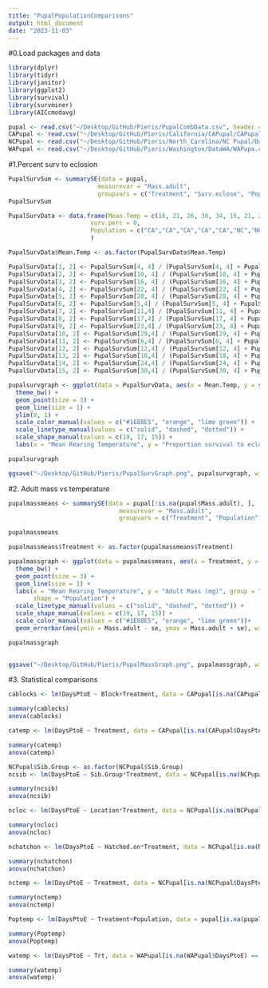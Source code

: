 ```yaml
---
title: "PupalPopulationComparisons"
output: html_document
date: "2023-11-03"
---
```


#0.Load packages and data
```r
library(dplyr)
library(tidyr)
library(janitor)
library(ggplot2)
library(survival)
library(survminer)
library(AICcmodavg)
```

```r
pupal <- read.csv("~/Desktop/GitHub/Pieris/PupalCombData.csv", header = TRUE)
CAPupal <- read.csv("~/Desktop/GitHub/Pieris/California/CAPupal/CAPupal2023.csv", header = T)
NCPupal <- read.csv("~/Desktop/GitHub/Pieris/North_Carolina/NC Pupal/Data/NCPupal2023.csv" , header = T)
WAPupal <- read.csv("~/Desktop/GitHub/Pieris/Washington/DataWA/WAPupa.csv", header = T)
```


#1.Percent surv to eclosion
```r
PupalSurvSum <- summarySE(data = pupal, 
                         measurevar = "Mass.adult", 
                         groupvars = c("Treatment", "Surv.eclose", "Population"))
PupalSurvSum
```

```r
PupalSurvData <- data.frame(Mean.Temp = c(16, 21, 26, 30, 34, 16, 21, 26, 30, 34, 16, 21, 26, 30, 34), 
                       surv.perc = 0, 
                       Population = c("CA","CA","CA","CA","CA","NC","NC","NC","NC","NC","WA","WA","WA","WA","WA")
                       )

PupalSurvData$Mean.Temp <- as.factor(PupalSurvData$Mean.Temp)
```

```r
PupalSurvData[1, 2] <- PupalSurvSum[4, 4] / (PupalSurvSum[4, 4] + PupalSurvSum[1, 4])
PupalSurvData[2, 2] <- PupalSurvSum[10, 4] / (PupalSurvSum[10, 4] + PupalSurvSum[7, 4])
PupalSurvData[3, 2] <- PupalSurvSum[16, 4] / (PupalSurvSum[16, 4] + PupalSurvSum[13, 4])
PupalSurvData[4, 2] <- PupalSurvSum[22, 4] / (PupalSurvSum[22, 4] + PupalSurvSum[19, 4])
PupalSurvData[5, 2] <- PupalSurvSum[28, 4] / (PupalSurvSum[28, 4] + PupalSurvSum[25, 4])
PupalSurvData[6, 2] <- PupalSurvSum[5,4] / (PupalSurvSum[5, 4] + PupalSurvSum[2, 4])
PupalSurvData[7, 2] <- PupalSurvSum[11,4] / (PupalSurvSum[11, 4] + PupalSurvSum[8, 4])
PupalSurvData[8, 2] <- PupalSurvSum[17,4] / (PupalSurvSum[17, 4] + PupalSurvSum[14, 4])
PupalSurvData[9, 2] <- PupalSurvSum[23,4] / (PupalSurvSum[23, 4] + PupalSurvSum[20, 4])
PupalSurvData[10, 2] <- PupalSurvSum[29,4] / (PupalSurvSum[29, 4] + PupalSurvSum[26, 4])
PupalSurvData[11, 2] <- PupalSurvSum[6,4] / (PupalSurvSum[6, 4] + PupalSurvSum[3, 4])
PupalSurvData[12, 2] <- PupalSurvSum[12,4] / (PupalSurvSum[12, 4] + PupalSurvSum[9, 4])
PupalSurvData[13, 2] <- PupalSurvSum[18,4] / (PupalSurvSum[18, 4] + PupalSurvSum[15, 4])
PupalSurvData[14, 2] <- PupalSurvSum[24,4] / (PupalSurvSum[24, 4] + PupalSurvSum[21, 4])
PupalSurvData[15, 2] <- PupalSurvSum[30,4] / (PupalSurvSum[30, 4] + PupalSurvSum[27, 4])
```


```r
pupalsurvgraph <- ggplot(data = PupalSurvData, aes(x = Mean.Temp, y = surv.perc, group = Population, color = Population, shape = Population, linetype = Population)) + 
  theme_bw() + 
  geom_point(size = 3) + 
  geom_line(size = 1) + 
  ylim(0, 1) + 
  scale_color_manual(values = c("#1E88E5", "orange", "lime green")) + 
  scale_linetype_manual(values = c("solid", "dashed", "dotted")) + 
  scale_shape_manual(values = c(19, 17, 15)) + 
  labs(x = "Mean Rearing Temperature", y = "Proportion survival to eclosion")

pupalsurvgraph
```

```r
ggsave("~/Desktop/GitHub/Pieris/PupalSurvGraph.png", pupalsurvgraph, width = 8, height = 5)
```

#2. Adult mass vs temperature


```r
pupalmassmeans <- summarySE(data = pupal[!is.na(pupal$Mass.adult), ], 
                               measurevar = "Mass.adult", 
                               groupvars = c("Treatment", "Population"))

pupalmassmeans

pupalmassmeans$Treatment <- as.factor(pupalmassmeans$Treatment)
```

```r
pupalmassgraph <- ggplot(data = pupalmassmeans, aes(x = Treatment, y = Mass.adult, group = Population, linetype = Population, shape = Population, color = Population)) + 
  theme_bw() + 
  geom_point(size = 3) + 
  geom_line(size = 1) +
  labs(x = "Mean Rearing Temperature", y = "Adult Mass (mg)", group = "Population", linetype = "Population", 
       shape = "Population") +
  scale_linetype_manual(values = c("solid", "dashed", "dotted")) + 
  scale_shape_manual(values = c(19, 17, 15)) + 
  scale_color_manual(values = c("#1E88E5", "orange", "lime green"))+
  geom_errorbar(aes(ymin = Mass.adult - se, ymax = Mass.adult + se), width = 0.3, linetype = "solid")

pupalmassgraph
  
```

```r
ggsave("~/Desktop/GitHub/Pieris/PupalMassGraph.png", pupalmassgraph, width = 8, height = 5)
```


#3. Statistical comparisons

```r
cablocks <- lm(DaysPtoE ~ Block+Treatment, data = CAPupal[is.na(CAPupal$DaysPtoE) == FALSE, ])

summary(cablocks)
anova(cablocks)
```
```r
catemp <- lm(DaysPtoE ~ Treatment, data = CAPupal[is.na(CAPupal$DaysPtoE) == FALSE, ])

summary(catemp)
anova(catemp)
```
```r
NCPupal$Sib.Group <- as.factor(NCPupal$Sib.Group)
ncsib <- lm(DaysPtoE ~ Sib.Group*Treatment, data = NCPupal[is.na(NCPupal$DaysPtoE) == FALSE, ])

summary(ncsib)
anova(ncsib)
```
```r
ncloc <- lm(DaysPtoE ~ Location*Treatment, data = NCPupal[is.na(NCPupal$DaysPtoE) == FALSE, ])

summary(ncloc)
anova(ncloc)
```
```r
nchatchon <- lm(DaysPtoE ~ Hatched.on*Treatment, data = NCPupal[is.na(NCPupal$DaysPtoE) == FALSE, ])

summary(nchatchon)
anova(nchatchon)
```
```r
nctemp <- lm(DaysPtoE ~ Treatment, data = NCPupal[is.na(NCPupal$DaysPtoE) == FALSE, ])

summary(nctemp)
anova(nctemp)
```
```r
Poptemp <- lm(DaysPtoE ~ Treatment+Population, data = pupal[is.na(pupal$DaysPtoE) == FALSE, ])

summary(Poptemp)
anova(Poptemp)
```

```r
watemp <- lm(DaysPtoE ~ Trt, data = WAPupal[is.na(WAPupal$DaysPtoE) == FALSE, ])

summary(watemp)
anova(watemp)
```


